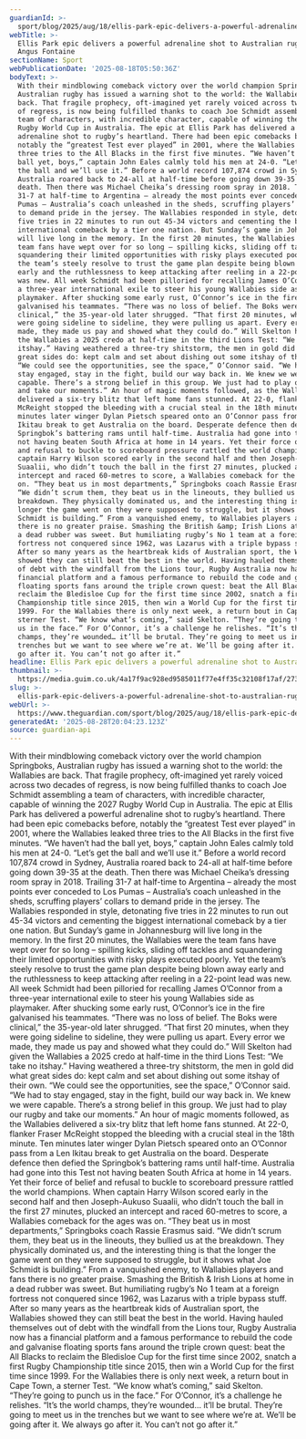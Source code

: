 ```yaml
---
guardianId: >-
  sport/blog/2025/aug/18/ellis-park-epic-delivers-a-powerful-adrenaline-shot-to-australian-rugby
webTitle: >-
  Ellis Park epic delivers a powerful adrenaline shot to Australian rugby |
  Angus Fontaine
sectionName: Sport
webPublicationDate: '2025-08-18T05:50:36Z'
bodyText: >-
  With their mindblowing comeback victory over the world champion Springboks,
  Australian rugby has issued a warning shot to the world: the Wallabies are
  back. That fragile prophecy, oft-imagined yet rarely voiced across two decades
  of regress, is now being fulfilled thanks to coach Joe Schmidt assembling a
  team of characters, with incredible character, capable of winning the 2027
  Rugby World Cup in Australia. The epic at Ellis Park has delivered a powerful
  adrenaline shot to rugby’s heartland. There had been epic comebacks before,
  notably the “greatest Test ever played” in 2001, where the Wallabies leaked
  three tries to the All Blacks in the first five minutes. “We haven’t had the
  ball yet, boys,” captain John Eales calmly told his men at 24-0. “Let’s get
  the ball and we’ll use it.” Before a world record 107,874 crowd in Sydney,
  Australia roared back to 24-all at half-time before going down 39-35 at the
  death. Then there was Michael Cheika’s dressing room spray in 2018. Trailing
  31-7 at half-time to Argentina – already the most points ever conceded to Los
  Pumas – Australia’s coach unleashed in the sheds, scruffing players’ collars
  to demand pride in the jersey. The Wallabies responded in style, detonating
  five tries in 22 minutes to run out 45-34 victors and cementing the biggest
  international comeback by a tier one nation. But Sunday’s game in Johannesburg
  will live long in the memory. In the first 20 minutes, the Wallabies were the
  team fans have wept over for so long – spilling kicks, sliding off tackles and
  squandering their limited opportunities with risky plays executed poorly. Yet
  the team’s steely resolve to trust the game plan despite being blown away
  early and the ruthlessness to keep attacking after reeling in a 22-point lead
  was new. All week Schmidt had been pilloried for recalling James O’Connor from
  a three-year international exile to steer his young Wallabies side as
  playmaker. After shucking some early rust, O’Connor’s ice in the fire
  galvanised his teammates. “There was no loss of belief. The Boks were
  clinical,” the 35-year-old later shrugged. “That first 20 minutes, when they
  were going sideline to sideline, they were pulling us apart. Every error we
  made, they made us pay and showed what they could do.” Will Skelton had given
  the Wallabies a 2025 credo at half-time in the third Lions Test: “We take no
  itshay.” Having weathered a three-try shitstorm, the men in gold did what
  great sides do: kept calm and set about dishing out some itshay of their own.
  “We could see the opportunities, see the space,” O’Connor said. “We had to
  stay engaged, stay in the fight, build our way back in. We knew we were
  capable. There’s a strong belief in this group. We just had to play our rugby
  and take our moments.” An hour of magic moments followed, as the Wallabies
  delivered a six-try blitz that left home fans stunned. At 22-0, flanker Fraser
  McReight stopped the bleeding with a crucial steal in the 18th minute. Ten
  minutes later winger Dylan Pietsch speared onto an O’Connor pass from a Len
  Ikitau break to get Australia on the board. Desperate defence then defied the
  Springbok’s battering rams until half-time. Australia had gone into this Test
  not having beaten South Africa at home in 14 years. Yet their force of belief
  and refusal to buckle to scoreboard pressure rattled the world champions. When
  captain Harry Wilson scored early in the second half and then Joseph-Aukuso
  Suaalii, who didn’t touch the ball in the first 27 minutes, plucked an
  intercept and raced 60-metres to score, a Wallabies comeback for the ages was
  on. “They beat us in most departments,” Springboks coach Rassie Erasmus said.
  “We didn’t scrum them, they beat us in the lineouts, they bullied us at the
  breakdown. They physically dominated us, and the interesting thing is that the
  longer the game went on they were supposed to struggle, but it shows what Joe
  Schmidt is building.” From a vanquished enemy, to Wallabies players and fans
  there is no greater praise. Smashing the British &amp; Irish Lions at home in
  a dead rubber was sweet. But humiliating rugby’s No 1 team at a foreign
  fortress not conquered since 1962, was Lazarus with a triple bypass stuff.
  After so many years as the heartbreak kids of Australian sport, the Wallabies
  showed they can still beat the best in the world. Having hauled themselves out
  of debt with the windfall from the Lions tour, Rugby Australia now has a
  financial platform and a famous performance to rebuild the code and galvanise
  floating sports fans around the triple crown quest: beat the All Blacks to
  reclaim the Bledisloe Cup for the first time since 2002, snatch a first Rugby
  Championship title since 2015, then win a World Cup for the first time since
  1999. For the Wallabies there is only next week, a return bout in Cape Town, a
  sterner Test. “We know what’s coming,” said Skelton. “They’re going to punch
  us in the face.” For O’Connor, it’s a challenge he relishes. “It’s the world
  champs, they’re wounded… it’ll be brutal. They’re going to meet us in the
  trenches but we want to see where we’re at. We’ll be going after it. We always
  go after it. You can’t not go after it.”
headline: Ellis Park epic delivers a powerful adrenaline shot to Australian rugby
thumbnail: >-
  https://media.guim.co.uk/4a17f9ac928ed9585011f77e4ff35c32108f17af/273_0_4291_3432/500.jpg
slug: >-
  ellis-park-epic-delivers-a-powerful-adrenaline-shot-to-australian-rugby-or-angus-fontaine
webUrl: >-
  https://www.theguardian.com/sport/blog/2025/aug/18/ellis-park-epic-delivers-a-powerful-adrenaline-shot-to-australian-rugby
generatedAt: '2025-08-28T20:04:23.123Z'
source: guardian-api
---
```

With their mindblowing comeback victory over the world champion Springboks, Australian rugby has issued a warning shot to the world: the Wallabies are back. That fragile prophecy, oft-imagined yet rarely voiced across two decades of regress, is now being fulfilled thanks to coach Joe Schmidt assembling a team of characters, with incredible character, capable of winning the 2027 Rugby World Cup in Australia. The epic at Ellis Park has delivered a powerful adrenaline shot to rugby’s heartland. There had been epic comebacks before, notably the “greatest Test ever played” in 2001, where the Wallabies leaked three tries to the All Blacks in the first five minutes. “We haven’t had the ball yet, boys,” captain John Eales calmly told his men at 24-0. “Let’s get the ball and we’ll use it.” Before a world record 107,874 crowd in Sydney, Australia roared back to 24-all at half-time before going down 39-35 at the death. Then there was Michael Cheika’s dressing room spray in 2018. Trailing 31-7 at half-time to Argentina – already the most points ever conceded to Los Pumas – Australia’s coach unleashed in the sheds, scruffing players’ collars to demand pride in the jersey. The Wallabies responded in style, detonating five tries in 22 minutes to run out 45-34 victors and cementing the biggest international comeback by a tier one nation. But Sunday’s game in Johannesburg will live long in the memory. In the first 20 minutes, the Wallabies were the team fans have wept over for so long – spilling kicks, sliding off tackles and squandering their limited opportunities with risky plays executed poorly. Yet the team’s steely resolve to trust the game plan despite being blown away early and the ruthlessness to keep attacking after reeling in a 22-point lead was new. All week Schmidt had been pilloried for recalling James O’Connor from a three-year international exile to steer his young Wallabies side as playmaker. After shucking some early rust, O’Connor’s ice in the fire galvanised his teammates. “There was no loss of belief. The Boks were clinical,” the 35-year-old later shrugged. “That first 20 minutes, when they were going sideline to sideline, they were pulling us apart. Every error we made, they made us pay and showed what they could do.” Will Skelton had given the Wallabies a 2025 credo at half-time in the third Lions Test: “We take no itshay.” Having weathered a three-try shitstorm, the men in gold did what great sides do: kept calm and set about dishing out some itshay of their own. “We could see the opportunities, see the space,” O’Connor said. “We had to stay engaged, stay in the fight, build our way back in. We knew we were capable. There’s a strong belief in this group. We just had to play our rugby and take our moments.” An hour of magic moments followed, as the Wallabies delivered a six-try blitz that left home fans stunned. At 22-0, flanker Fraser McReight stopped the bleeding with a crucial steal in the 18th minute. Ten minutes later winger Dylan Pietsch speared onto an O’Connor pass from a Len Ikitau break to get Australia on the board. Desperate defence then defied the Springbok’s battering rams until half-time. Australia had gone into this Test not having beaten South Africa at home in 14 years. Yet their force of belief and refusal to buckle to scoreboard pressure rattled the world champions. When captain Harry Wilson scored early in the second half and then Joseph-Aukuso Suaalii, who didn’t touch the ball in the first 27 minutes, plucked an intercept and raced 60-metres to score, a Wallabies comeback for the ages was on. “They beat us in most departments,” Springboks coach Rassie Erasmus said. “We didn’t scrum them, they beat us in the lineouts, they bullied us at the breakdown. They physically dominated us, and the interesting thing is that the longer the game went on they were supposed to struggle, but it shows what Joe Schmidt is building.” From a vanquished enemy, to Wallabies players and fans there is no greater praise. Smashing the British &amp; Irish Lions at home in a dead rubber was sweet. But humiliating rugby’s No 1 team at a foreign fortress not conquered since 1962, was Lazarus with a triple bypass stuff. After so many years as the heartbreak kids of Australian sport, the Wallabies showed they can still beat the best in the world. Having hauled themselves out of debt with the windfall from the Lions tour, Rugby Australia now has a financial platform and a famous performance to rebuild the code and galvanise floating sports fans around the triple crown quest: beat the All Blacks to reclaim the Bledisloe Cup for the first time since 2002, snatch a first Rugby Championship title since 2015, then win a World Cup for the first time since 1999. For the Wallabies there is only next week, a return bout in Cape Town, a sterner Test. “We know what’s coming,” said Skelton. “They’re going to punch us in the face.” For O’Connor, it’s a challenge he relishes. “It’s the world champs, they’re wounded… it’ll be brutal. They’re going to meet us in the trenches but we want to see where we’re at. We’ll be going after it. We always go after it. You can’t not go after it.”
